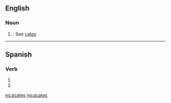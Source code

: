 ==English==

===Noun===
{{head|en|noun}}  {{p}}

# {{obsolete}}: See [[cates]]

----

==Spanish==

===Verb===
{{es-verb-form|acatar}}

# {{es-verb form of|ending=ar|mood=imperative|sense=negative|pers=2|formal=no|number=singular|[[acatar]]}}
# {{es-verb form of|ending=ar|mood=subjunctive|tense=present|pers=2|formal=no|number=singular|[[acatar]]}}

[[es:acates]]
[[no:acates]]
